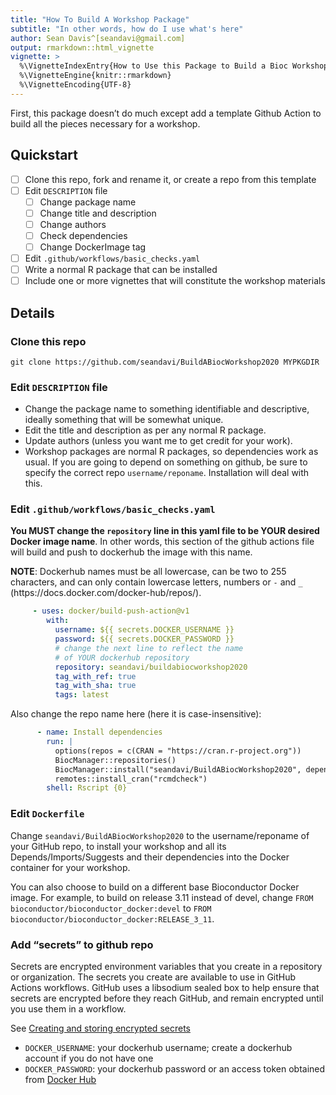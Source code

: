 ```yaml
---
title: "How To Build A Workshop Package"
subtitle: "In other words, how do I use what's here"
author: Sean Davis^[seandavi@gmail.com]
output: rmarkdown::html_vignette
vignette: >
  %\VignetteIndexEntry{How to Use this Package to Build a Bioc Workshop}
  %\VignetteEngine{knitr::rmarkdown}
  %\VignetteEncoding{UTF-8}
---
```


First, this package doesn't do much except add a template Github Action to
build all the pieces necessary for a workshop.

## Quickstart

- [ ] Clone this repo, fork and rename it, or create a repo from this template
- [ ] Edit `DESCRIPTION` file
  - [ ] Change package name
  - [ ] Change title and description
  - [ ] Change authors
  - [ ] Check dependencies
  - [ ] Change DockerImage tag
- [ ] Edit `.github/workflows/basic_checks.yaml`
- [ ] Write a normal R package that can be installed
- [ ] Include one or more vignettes that will constitute the workshop materials

## Details

### Clone this repo

```
git clone https://github.com/seandavi/BuildABiocWorkshop2020 MYPKGDIR
```

### Edit `DESCRIPTION` file

- Change the package name to something identifiable and descriptive, ideally 
something that will be somewhat unique. 
- Edit the title and description as per any normal R package.
- Update authors (unless you want me to get credit for your work).
- Workshop packages are normal R packages, so dependencies work as usual. If
you are going to depend on something on github, be sure to specify the correct
repo `username/reponame`. Installation will deal with this.

### Edit `.github/workflows/basic_checks.yaml`

**You MUST change the `repository` line in this yaml file to be YOUR
desired Docker image name**. In other words, this section of the
github actions file will build and push to dockerhub the image with
this name.

**NOTE**: Dockerhub names must be all lowercase, can be two to 255
  characters, and can only contain lowercase letters, numbers or `-` and
  `_` (https://docs.docker.com/docker-hub/repos/).


```yaml
     - uses: docker/build-push-action@v1
        with:
          username: ${{ secrets.DOCKER_USERNAME }}
          password: ${{ secrets.DOCKER_PASSWORD }}
          # change the next line to reflect the name
          # of YOUR dockerhub repository
          repository: seandavi/buildabiocworkshop2020
          tag_with_ref: true
          tag_with_sha: true
          tags: latest
```

Also change the repo name here (here it is case-insensitive):

```yaml
      - name: Install dependencies
        run: |
          options(repos = c(CRAN = "https://cran.r-project.org"))
          BiocManager::repositories()
          BiocManager::install("seandavi/BuildABiocWorkshop2020", dependencies = TRUE, update = TRUE, ask = FALSE)
          remotes::install_cran("rcmdcheck")
        shell: Rscript {0}
```

### Edit `Dockerfile`

Change `seandavi/BuildABiocWorkshop2020` to the username/reponame of
your GitHub repo, to install your workshop and all its
Depends/Imports/Suggests and their dependencies into the Docker
container for your workshop.

You can also choose to build on a different base Bioconductor Docker
image. For example, to build on release 3.11 instead of devel, change
`FROM bioconductor/bioconductor_docker:devel` to `FROM
bioconductor/bioconductor_docker:RELEASE_3_11`.

### Add "secrets" to github repo

Secrets are encrypted environment variables that you create in a
repository or organization. The secrets you create are available to
use in GitHub Actions workflows. GitHub uses a libsodium sealed box to
help ensure that secrets are encrypted before they reach GitHub, and
remain encrypted until you use them in a workflow.
 
See [Creating and storing encrypted secrets](https://help.github.com/en/actions/configuring-and-managing-workflows/creating-and-storing-encrypted-secrets)

- `DOCKER_USERNAME`: your dockerhub username; create a dockerhub account if you do not have one
- `DOCKER_PASSWORD`: your dockerhub password or an access token obtained from [Docker Hub][]

[Docker Hub]: https://hub.docker.com/settings/security

